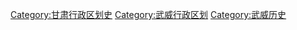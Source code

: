 [[Category:甘肃行政区划史|Category:甘肃行政区划史]]
[[Category:武威行政区划|Category:武威行政区划]]
[[Category:武威历史|Category:武威历史]]